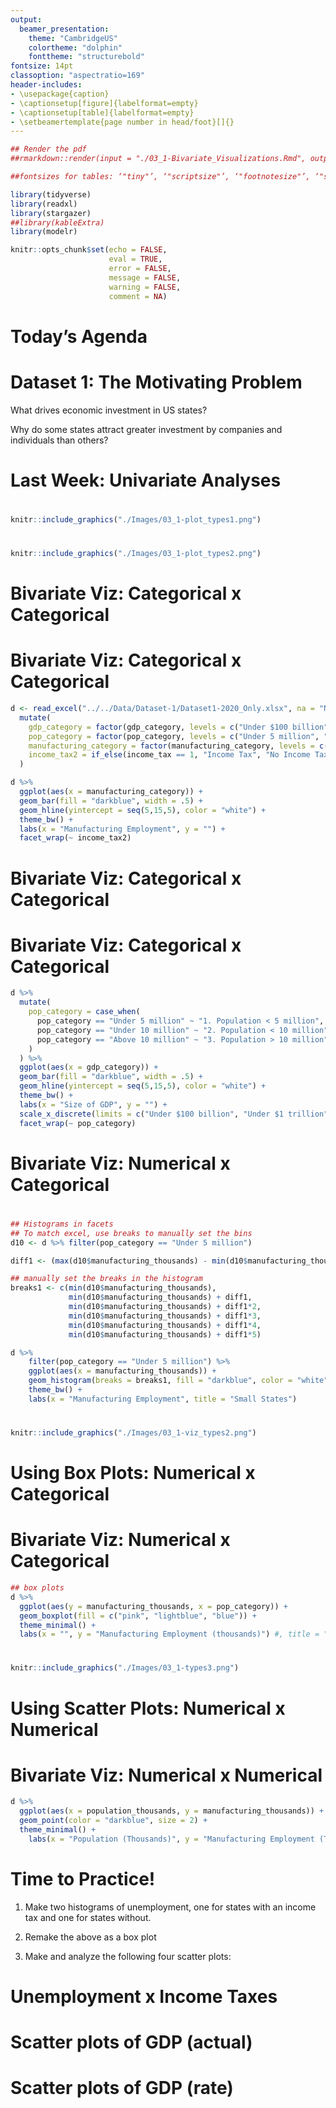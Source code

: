 ```yaml
---
output:
  beamer_presentation:
    theme: "CambridgeUS"
    colortheme: "dolphin"
    fonttheme: "structurebold"
fontsize: 14pt
classoption: "aspectratio=169"
header-includes:
- \usepackage{caption}
- \captionsetup[figure]{labelformat=empty}
- \captionsetup[table]{labelformat=empty}
- \setbeamertemplate{page number in head/foot}[]{}
---
```


```r
## Render the pdf
##rmarkdown::render(input = "./03_1-Bivariate_Visualizations.Rmd", output_file = "./03_1-Bivariate_Visualizations.pdf")

##fontsizes for tables: ‘"tiny"’, ‘"scriptsize"’, ‘"footnotesize"’, ‘"small"’, ‘"normalsize"’, ‘"large"’, ‘"Large"’, ‘"LARGE"’, ‘"huge"’, ‘"Huge"’

library(tidyverse)
library(readxl)
library(stargazer)
##library(kableExtra)
library(modelr)

knitr::opts_chunk$set(echo = FALSE,
                      eval = TRUE,
                      error = FALSE,
                      message = FALSE,
                      warning = FALSE,
                      comment = NA)


```


# Today's Agenda

\begin{LARGE}

Exploring bivariate and multivariate visualizations

\end{LARGE}

\vspace{.5in}

\begin{center}
Justin Leinaweaver (Spring 2022)
\end{center}



# Dataset 1\: The Motivating Problem
\Large
\center

What drives economic investment in US states? 

\vspace{.5in}

Why do some states attract greater investment by companies and individuals than others?



# Last Week: Univariate Analyses
\begin{columns}
\begin{column}{0.6\textwidth}

Measures of Central Tendency
\begin{itemize}
\item Mean
\item Median
\end{itemize}

\vspace{.15in}

Deviations from Central Tendency
\begin{itemize}
\item Standard deviation
\end{itemize}

\vspace{.15in}

Measures of Variability
\begin{itemize}
\item Range
\item IQR
\end{itemize}

\end{column}
\begin{column}{0.4\textwidth}
```r
knitr::include_graphics("./Images/03_1-types1.png")
```
\end{column}
\end{columns}


# 
\begin{Large}
\textbf{Bivariate and Multivariate Visualizations}
\end{Large}

\vspace{.25in}

```r
knitr::include_graphics("./Images/03_1-plot_types1.png")
```



# 
\begin{Large}
\textbf{Bivariate and Multivariate Visualizations}
\end{Large}

\vspace{.25in}

```r
knitr::include_graphics("./Images/03_1-plot_types2.png")
```


# Bivariate Viz: Categorical x Categorical
\begin{large}
\begin{center}
\textbf{1. Using Facets to Extend Univariate Visualizations}
\end{center}

\vspace{.25in}

Make two bar plots of manufacturing category
\begin{enumerate}
\item One for states with an income tax, and

\item One for states without an income tax.
\end{enumerate}
\end{large}



# Bivariate Viz: Categorical x Categorical
```r
d <- read_excel("../../Data/Dataset-1/Dataset1-2020_Only.xlsx", na = "NA") %>%
  mutate(
    gdp_category = factor(gdp_category, levels = c("Under $100 billion", "Under $1 trillion", "Above $1 trillion")),
    pop_category = factor(pop_category, levels = c("Under 5 million", "Under 10 million", "Above 10 million")),
    manufacturing_category = factor(manufacturing_category, levels = c("Under 100k", "Under 300k", "Above 300k")),
    income_tax2 = if_else(income_tax == 1, "Income Tax", "No Income Tax")
  )

d %>%
  ggplot(aes(x = manufacturing_category)) +
  geom_bar(fill = "darkblue", width = .5) +
  geom_hline(yintercept = seq(5,15,5), color = "white") +
  theme_bw() +
  labs(x = "Manufacturing Employment", y = "") +
  facet_wrap(~ income_tax2)
```


# Bivariate Viz: Categorical x Categorical
\begin{large}
\begin{center}
\textbf{1. Using Facets to Extend Univariate Visualizations}
\end{center}

\vspace{.25in}

Make three bar plots of GDP category
\begin{enumerate}
\item pop\_category = "Under 5 million"
\item pop\_category = "Under 10 million"
\item pop\_category = "Above 10 million"
\end{enumerate}
\end{large}



# Bivariate Viz: Categorical x Categorical
```r
d %>%
  mutate(
    pop_category = case_when(
      pop_category == "Under 5 million" ~ "1. Population < 5 million",
      pop_category == "Under 10 million" ~ "2. Population < 10 million",
      pop_category == "Above 10 million" ~ "3. Population > 10 million"
    )
  ) %>%
  ggplot(aes(x = gdp_category)) +
  geom_bar(fill = "darkblue", width = .5) +
  geom_hline(yintercept = seq(5,15,5), color = "white") +
  theme_bw() +
  labs(x = "Size of GDP", y = "") +
  scale_x_discrete(limits = c("Under $100 billion", "Under $1 trillion", "Above $1 trillion"), labels = c("< $100 billion", "< $1 trillion", "> $1 trillion")) +  
  facet_wrap(~ pop_category)
```


# Bivariate Viz: Numerical x Categorical
\begin{large}
\begin{center}
\textbf{1. Using Facets to Extend Univariate Visualizations}
\end{center}

\vspace{.25in}

Make three histograms of manufacturing employment (5 bins)
\begin{enumerate}
\item pop\_category = "Under 5 million"
\item pop\_category = "Under 10 million"
\item pop\_category = "Above 10 million"
\end{enumerate}
\end{large}



#
```r
## Histograms in facets
## To match excel, use breaks to manually set the bins
d10 <- d %>% filter(pop_category == "Under 5 million")

diff1 <- (max(d10$manufacturing_thousands) - min(d10$manufacturing_thousands))/5

## manually set the breaks in the histogram
breaks1 <- c(min(d10$manufacturing_thousands),
             min(d10$manufacturing_thousands) + diff1,
             min(d10$manufacturing_thousands) + diff1*2,
             min(d10$manufacturing_thousands) + diff1*3,
             min(d10$manufacturing_thousands) + diff1*4,
             min(d10$manufacturing_thousands) + diff1*5)

d %>%
    filter(pop_category == "Under 5 million") %>%
    ggplot(aes(x = manufacturing_thousands)) +
    geom_histogram(breaks = breaks1, fill = "darkblue", color = "white") +
    theme_bw() +
    labs(x = "Manufacturing Employment", title = "Small States")
```

\begin{columns}
\begin{column}{.5\textwidth}

```r
## To match excel, use breaks to manually set the bins
d10 <- d %>% filter(pop_category == "Under 10 million")

diff1 <- (max(d10$manufacturing_thousands) - min(d10$manufacturing_thousands))/5

## manually set the breaks in the histogram
breaks1 <- c(min(d10$manufacturing_thousands),
             min(d10$manufacturing_thousands) + diff1,
             min(d10$manufacturing_thousands) + diff1*2,
             min(d10$manufacturing_thousands) + diff1*3,
             min(d10$manufacturing_thousands) + diff1*4,
             min(d10$manufacturing_thousands) + diff1*5)

d %>%
    filter(pop_category == "Under 10 million") %>%
    ggplot(aes(x = manufacturing_thousands)) +
    geom_histogram(breaks = breaks1, fill = "darkblue", color = "white") +
    theme_bw() +
    labs(x = "Manufacturing Employment", title = "Medium States")
```
\end{column}

\begin{column}{.5\textwidth}
```r
## To match excel, use breaks to manually set the bins
d10 <- d %>% filter(pop_category == "Above 10 million")

diff1 <- (max(d10$manufacturing_thousands) - min(d10$manufacturing_thousands))/5

## manually set the breaks in the histogram
breaks1 <- c(min(d10$manufacturing_thousands),
             min(d10$manufacturing_thousands) + diff1,
             min(d10$manufacturing_thousands) + diff1*2,
             min(d10$manufacturing_thousands) + diff1*3,
             min(d10$manufacturing_thousands) + diff1*4,
             min(d10$manufacturing_thousands) + diff1*5)
d %>%
    filter(pop_category == "Above 10 million") %>%
    ggplot(aes(x = manufacturing_thousands)) +
    geom_histogram(breaks = breaks1, fill = "darkblue", color = "white") +
    theme_bw() +
    labs(x = "Manufacturing Employment", title = "Large States")
```
\end{column}
\end{columns}



#
```r
knitr::include_graphics("./Images/03_1-viz_types2.png")
```



# Using Box Plots: Numerical x Categorical
\begin{LARGE}
\begin{center}
Remake the last visualization using a box plot instead of histograms with facets.

\vspace{.25in}

e.g. separate boxes for each population category
\end{center}
\end{LARGE}




# Bivariate Viz: Numerical x Categorical
```r
## box plots
d %>%
  ggplot(aes(y = manufacturing_thousands, x = pop_category)) +
  geom_boxplot(fill = c("pink", "lightblue", "blue")) +
  theme_minimal() +
  labs(x = "", y = "Manufacturing Employment (thousands)") #, title = "Employment in manufacturing correlates with the size of the population"

```



#
```r
knitr::include_graphics("./Images/03_1-types3.png")
```


# Using Scatter Plots: Numerical x Numerical

\begin{center}
\begin{Large}

\textbf{Do states with bigger populations have higher levels of employment in manufacturing?}

\vspace{.25in}

Make a scatter plot of manufacturing employment and population.

\end{Large}
\end{center}



# Bivariate Viz: Numerical x Numerical
```r
d %>%
  ggplot(aes(x = population_thousands, y = manufacturing_thousands)) +
  geom_point(color = "darkblue", size = 2) +
  theme_minimal() +
    labs(x = "Population (Thousands)", y = "Manufacturing Employment (Thousands)")
```



# Time to Practice!

1. Make two histograms of unemployment, one for states with an income tax and one for states without.

2. Remake the above as a box plot

3. Make and analyze the following four scatter plots:
\begin{itemize}
\item GDP (actual) x Unemployment
\item GDP (actual) x Bachelors' Degrees
\item GDP (rate) x Unemployment
\item GDP (rate) x Bachelors' Degrees
\end{itemize}



# Unemployment x Income Taxes
\begin{columns}
\begin{column}{0.5\textwidth}
```r
## 1. Histogram
d %>%
  ggplot(aes(x = unemployment)) +
  geom_histogram(bins = 8, color = "white") +
  facet_wrap(~ income_tax2, scales = "free_y", ncol = 1) +
  theme_bw() +
  labs(x = "Unemployment Rate (%)", y = "")
```
\end{column}
\begin{column}{0.5\textwidth}
```r
## 2. Box plot
d %>%
  ggplot(aes(x = income_tax2, y = unemployment)) +
  geom_boxplot(fill = "lightblue") +
  theme_bw() +
  labs(x = "", y = "Unemployment Rate (%)")
```
\end{column}
\end{columns}


# Scatter plots of GDP (actual)
\begin{columns}
\begin{column}{0.5\textwidth}
```r
d %>%
  ggplot(aes(x = unemployment, y = gdp_millions)) +
  geom_point() +
  theme_bw() +
  labs(x = "Unemployment Rate (%)", y = "GDP (Millions USD)")
```
\end{column}
\begin{column}{0.5\textwidth}
```r
d %>%
  ggplot(aes(x = bachelors, y = gdp_millions)) +
  geom_point() +
  theme_bw() +
  labs(x = "Bachelors' Degrees Earned (%)", y = "GDP (Millions USD)")
```
\end{column}
\end{columns}


# Scatter plots of GDP (rate)
\begin{columns}
\begin{column}{0.5\textwidth}
```r
d %>%
  ggplot(aes(x = unemployment, y = gdp_rate)) +
  geom_point() +
  theme_bw() +
  labs(x = "Unemployment Rate (%)", y = "GDP Growth Rate (%)")
```
\end{column}
\begin{column}{0.5\textwidth}
```r
d %>%
  ggplot(aes(x = bachelors, y = gdp_rate)) +
  geom_point() +
  theme_bw() +
  labs(x = "Bachelors' Degrees Earned (%)", y = "GDP Growth Rate (%)")
```
\end{column}
\end{columns}
